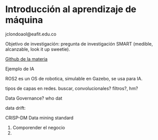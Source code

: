 # Introducción al aprendizaje de máquina

jclondoaol\@eafit.edu.co

Objetivo de investigación: pregunta de investigación SMART (medible, alcanzable, look it up sweetie).

[Github de la materia](https://github.com/kmilo89/AppliedML-Course-st)

Ejemplo de IA

ROS2 es un OS de robotica, simulable en Gazebo, se usa para IA.

tipos de capas en redes. buscar, convolucionales? filtros?, hm?

Data Governance? who dat

data drift:

CRISP-DM Data mining standard

1.  Comporender el negocio
2.